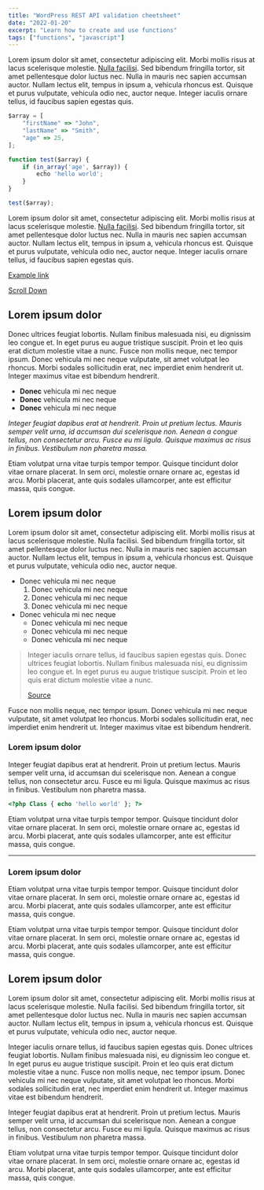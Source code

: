 ```yaml
---
title: "WordPress REST API validation cheetsheet"
date: "2022-01-20"
excerpt: "Learn how to create and use functions"
tags: ["functions", "javascript"]
---
```


Lorem ipsum dolor sit amet, consectetur adipiscing elit. Morbi mollis risus at lacus scelerisque molestie. [Nulla facilisi](https://google.com). Sed bibendum fringilla tortor, sit amet pellentesque dolor luctus nec. Nulla in mauris nec sapien accumsan auctor. Nullam lectus elit, tempus in ipsum a, vehicula rhoncus est. Quisque et purus vulputate, vehicula odio nec, auctor neque. Integer iaculis ornare tellus, id faucibus sapien egestas quis.

```js
$array = [
    "firstName" => "John",
    "lastName" => "Smith",
    "age" => 25,
];

function test($array) {
    if (in_array('age', $array)) {
        echo 'hello world';
    }
}

test($array);
```

Lorem ipsum dolor sit amet, consectetur adipiscing elit. Morbi mollis risus at lacus scelerisque molestie. [Nulla facilisi](https://someexample.com). Sed bibendum fringilla tortor, sit amet pellentesque dolor luctus nec. Nulla in mauris nec sapien accumsan auctor. Nullam lectus elit, tempus in ipsum a, vehicula rhoncus est. Quisque et purus vulputate, vehicula odio nec, auctor neque. Integer iaculis ornare tellus, id faucibus sapien egestas quis.

[Example link](https://someexample.com)

[Scroll Down](#last_id)

## Lorem ipsum dolor

Donec ultrices feugiat lobortis. Nullam finibus malesuada nisi, eu dignissim leo congue et. In eget purus eu augue tristique suscipit. Proin et leo quis erat dictum molestie vitae a nunc. Fusce non mollis neque, nec tempor ipsum. Donec vehicula mi nec neque vulputate, sit amet volutpat leo rhoncus. Morbi sodales sollicitudin erat, nec imperdiet enim hendrerit ut. Integer maximus vitae est bibendum hendrerit.

-   **Donec** vehicula mi nec neque
-   **Donec** vehicula mi nec neque
-   **Donec** vehicula mi nec neque

_Integer feugiat dapibus erat at hendrerit. Proin ut pretium lectus. Mauris semper velit urna, id accumsan dui scelerisque non. Aenean a congue tellus, non consectetur arcu. Fusce eu mi ligula. Quisque maximus ac risus in finibus. Vestibulum non pharetra massa._

Etiam volutpat urna vitae turpis tempor tempor. Quisque tincidunt dolor vitae ornare placerat. In sem orci, molestie ornare ornare ac, egestas id arcu. Morbi placerat, ante quis sodales ullamcorper, ante est efficitur massa, quis congue.

## Lorem ipsum dolor

Lorem ipsum dolor sit amet, consectetur adipiscing elit. Morbi mollis risus at lacus scelerisque molestie. Nulla facilisi. Sed bibendum fringilla tortor, sit amet pellentesque dolor luctus nec. Nulla in mauris nec sapien accumsan auctor. Nullam lectus elit, tempus in ipsum a, vehicula rhoncus est. Quisque et purus vulputate, vehicula odio nec, auctor neque.

-   Donec vehicula mi nec neque
    1. Donec vehicula mi nec neque
    2. Donec vehicula mi nec neque
    3. Donec vehicula mi nec neque
-   Donec vehicula mi nec neque
    -   Donec vehicula mi nec neque
    -   Donec vehicula mi nec neque
    -   Donec vehicula mi nec neque

> Integer iaculis ornare tellus, id faucibus sapien egestas quis. Donec ultrices feugiat lobortis. Nullam finibus malesuada nisi, eu dignissim leo congue et. In eget purus eu augue tristique suscipit. Proin et leo quis erat dictum molestie vitae a nunc.
>
> [Source](https://google.com)

Fusce non mollis neque, nec tempor ipsum. Donec vehicula mi nec neque vulputate, sit amet volutpat leo rhoncus. Morbi sodales sollicitudin erat, nec imperdiet enim hendrerit ut. Integer maximus vitae est bibendum hendrerit.

### Lorem ipsum dolor

Integer feugiat dapibus erat at hendrerit. Proin ut pretium lectus. Mauris semper velit urna, id accumsan dui scelerisque non. Aenean a congue tellus, non consectetur arcu. Fusce eu mi ligula. Quisque maximus ac risus in finibus. Vestibulum non pharetra massa.

```php
<?php Class { echo 'hello world' }; ?>
```

Etiam volutpat urna vitae turpis tempor tempor. Quisque tincidunt dolor vitae ornare placerat. In sem orci, molestie ornare ornare ac, egestas id arcu. Morbi placerat, ante quis sodales ullamcorper, ante est efficitur massa, quis congue.

---

### Lorem ipsum dolor

Etiam volutpat urna vitae turpis tempor tempor. Quisque tincidunt dolor vitae ornare placerat. In sem orci, molestie ornare ornare ac, egestas id arcu. Morbi placerat, ante quis sodales ullamcorper, ante est efficitur massa, quis congue.

Etiam volutpat urna vitae turpis tempor tempor. Quisque tincidunt dolor vitae ornare placerat. In sem orci, molestie ornare ornare ac, egestas id arcu. Morbi placerat, ante quis sodales ullamcorper, ante est efficitur massa, quis congue.

## Lorem ipsum dolor

Lorem ipsum dolor sit amet, consectetur adipiscing elit. Morbi mollis risus at lacus scelerisque molestie. Nulla facilisi. Sed bibendum fringilla tortor, sit amet pellentesque dolor luctus nec. Nulla in mauris nec sapien accumsan auctor. Nullam lectus elit, tempus in ipsum a, vehicula rhoncus est. Quisque et purus vulputate, vehicula odio nec, auctor neque.

Integer iaculis ornare tellus, id faucibus sapien egestas quis. Donec ultrices feugiat lobortis. Nullam finibus malesuada nisi, eu dignissim leo congue et. In eget purus eu augue tristique suscipit. Proin et leo quis erat dictum molestie vitae a nunc. Fusce non mollis neque, nec tempor ipsum. Donec vehicula mi nec neque vulputate, sit amet volutpat leo rhoncus. Morbi sodales sollicitudin erat, nec imperdiet enim hendrerit ut. Integer maximus vitae est bibendum hendrerit.

Integer feugiat dapibus erat at hendrerit. Proin ut pretium lectus. Mauris semper velit urna, id accumsan dui scelerisque non. Aenean a congue tellus, non consectetur arcu. Fusce eu mi ligula. Quisque maximus ac risus in finibus. Vestibulum non pharetra massa.

Etiam volutpat urna vitae turpis tempor tempor. Quisque tincidunt dolor vitae ornare placerat. In sem orci, molestie ornare ornare ac, egestas id arcu. Morbi placerat, ante quis sodales ullamcorper, ante est efficitur massa, quis congue.
